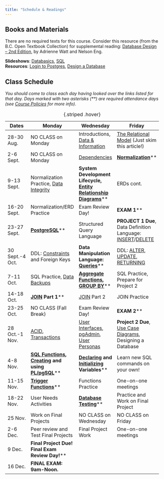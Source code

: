 ```yaml
---
title: "Schedule & Readings"
---
```


## Books and Materials

There are no required texts for this course. Consider this resource (from the B.C. Open Textbook Collection) for supplemental reading: [Database Design – 2nd Edition](https://opentextbc.ca/dbdesign01/open/download?type=pdf), by Adrienne Watt and Nelson Eng.

**Slideshows**: [Databasics](slides/databasics.qmd), [SQL](slides/sql.qmd)  
**Resources**: [Login to Postgres](login.qmd), [Design a Database](design.qmd)

## Class Schedule

*You should come to class each day having looked over the links listed for that day. Days marked with two asterisks (\*\*) are required attendance days (see [Course Policies](policies.qmd#attendance-participation) for more info).*

Dates|Monday|Wednesday|Friday
-|---|---|---
28-30 Aug.|NO CLASS on Monday|Introductions, [Data & Information](slides/databasics.qmd)|[The Relational Model](https://www.seas.upenn.edu/~zives/03f/cis550/codd.pdf) (Just skim this article!)
2-6 Sept.|NO CLASS on Monday|[Dependencies](https://monday.com/blog/project-management/functional-dependencies-2/)|**[Normalization](https://www.datanamic.com/support/database-normalization.html)**\**
9-13 Sept.|Normalization Practice, [Data Integrity](https://www.digitalguardian.com/blog/what-data-integrity-data-protection-101)|**System Development Lifecycle, [Entity Relationship Diagrams](https://www.visual-paradigm.com/guide/data-modeling/what-is-entity-relationship-diagram/)**\**|ERDs cont. 
16-20 Sept.|Normalization/ERD Practice|Exam Review Day!|**EXAM 1**\**
23-27 Sept.|**[PostgreSQL](https://www.postgresql.org/docs/14/index.html)**\**|Structured Query Language|**PROJECT 1 Due**, Data Definition Language: [INSERT](https://www.postgresql.org/docs/14/dml-insert.html)/[DELETE](https://www.postgresql.org/docs/14/dml-insert.html)
30 Sept.-4 Oct.|DDL: [Constraints](https://www.postgresql.org/docs/14/ddl-constraints.html) and Foreign Keys|**Data Manipulation Language: [Queries](https://www.postgresql.org/docs/14/queries-overview.html)**\**|DDL: [ALTER](https://www.postgresql.org/docs/14/ddl-alter.html), [UPDATE](https://www.postgresql.org/docs/14/dml-update.html), [RETURNING](https://www.postgresql.org/docs/14/dml-update.html)
7-11 Oct.|SQL Practice, [Data Backups](https://www.egnyte.com/guides/governance/data-backup-strategy)|**[Aggregate Functions](https://www.postgresql.org/docs/14/functions-aggregate.html), [GROUP BY](https://www.postgresql.org/docs/14/queries-table-expressions.html#QUERIES-GROUP)**\**|SQL Practice, Prepare for Project 2
14-18 Oct.|**[JOIN](https://www.postgresql.org/docs/14/tutorial-join.html) Part 1**\**|[JOIN](https://www.postgresqltutorial.com/postgresql-tutorial/postgresql-joins/) Part 2|JOIN Practice
23-25 Oct.|NO CLASS (Fall Break)|Exam Review Day!|**EXAM 2**\**
28 Oct.-1 Nov.|[ACID](https://www.databricks.com/glossary/acid-transactions), [Transactions](https://www.postgresql.org/docs/current/tutorial-transactions.html)|[User Interfaces](https://e115.engr.ncsu.edu/operating-systems/user-interface/), [pgAdmin](https://www.adservio.fr/post/what-is-pgadmin), [User Personas](https://mailchimp.com/resources/how-to-create-a-user-persona-ux/)|**Project 2 Due**, [Use Case Diagrams](https://www.visual-paradigm.com/guide/uml-unified-modeling-language/what-is-use-case-diagram/), Designing a Database
4-8 Nov.|**[SQL Functions](https://www.postgresql.org/docs/14/xfunc.html), [Creating](https://www.postgresql.org/docs/14/sql-createfunction.html) and using [PL/pgSQL](https://www.postgresql.org/docs/14/plpgsql-structure.html)**\**|**[Declaring](https://www.postgresql.org/docs/14/plpgsql-declarations.html) and [Initializing](https://www.commandprompt.com/education/how-to-declare-a-variable-in-postgresql/) Variables**\**|Learn new SQL commands on your own!
11-15 Nov.|**[Trigger Functions](https://www.postgresql.org/docs/14/plpgsql-trigger.html)**\**|Functions Practice|One-on-one meetings
18-22 Nov.|User Needs Activities|**[Database Testing](https://katalon.com/resources-center/blog/database-testing)**\**|Practice and Work on Final Project
25 Nov.|Work on Final Projects|NO CLASS on Wednesday|NO CLASS on Friday
2-6 Dec.|Peer review and Test Final Projects|Final Project Work|One-on-one meetings
9 Dec.|**Final Project Due! Final Exam Review Day!**\**
16 Dec.|**FINAL EXAM: 9am-Noon.**

: {.striped .hover}
